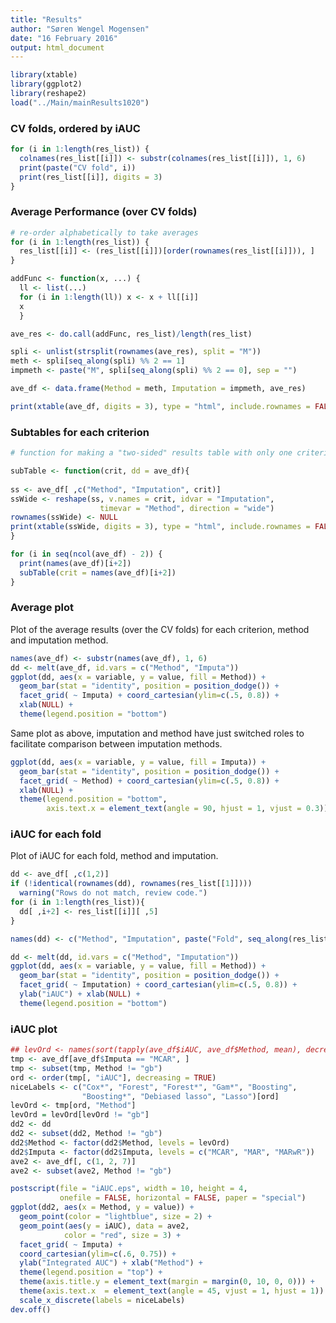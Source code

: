 ```yaml
---
title: "Results"
author: "Søren Wengel Mogensen"
date: "16 February 2016"
output: html_document
---
```



```r
library(xtable)
library(ggplot2)
library(reshape2)
load("../Main/mainResults1020")
```

### CV folds, ordered by iAUC

```r
for (i in 1:length(res_list)) {
  colnames(res_list[[i]]) <- substr(colnames(res_list[[i]]), 1, 6)
  print(paste("CV fold", i))
  print(res_list[[i]], digits = 3)
}
```

### Average Performance (over CV folds)

```r
# re-order alphabetically to take averages
for (i in 1:length(res_list)) {
  res_list[[i]] <- (res_list[[i]])[order(rownames(res_list[[i]])), ]
}

addFunc <- function(x, ...) {
  ll <- list(...)
  for (i in 1:length(ll)) x <- x + ll[[i]]
  x
  }

ave_res <- do.call(addFunc, res_list)/length(res_list)
```


```r
spli <- unlist(strsplit(rownames(ave_res), split = "M"))
meth <- spli[seq_along(spli) %% 2 == 1]
impmeth <- paste("M", spli[seq_along(spli) %% 2 == 0], sep = "")

ave_df <- data.frame(Method = meth, Imputation = impmeth, ave_res)
```

```r
print(xtable(ave_df, digits = 3), type = "html", include.rownames = FALSE)
```


### Subtables for each criterion

```r
# function for making a "two-sided" results table with only one criterion

subTable <- function(crit, dd = ave_df){
  
ss <- ave_df[ ,c("Method", "Imputation", crit)]
ssWide <- reshape(ss, v.names = crit, idvar = "Imputation",
                    timevar = "Method", direction = "wide")
rownames(ssWide) <- NULL
print(xtable(ssWide, digits = 3), type = "html", include.rownames = FALSE)
}

```

```r
for (i in seq(ncol(ave_df) - 2)) { 
  print(names(ave_df)[i+2])
  subTable(crit = names(ave_df)[i+2])
}
```

### Average plot

Plot of the average results (over the CV folds) for each criterion, method and imputation method.

```r
names(ave_df) <- substr(names(ave_df), 1, 6)
dd <- melt(ave_df, id.vars = c("Method", "Imputa"))
ggplot(dd, aes(x = variable, y = value, fill = Method)) + 
  geom_bar(stat = "identity", position = position_dodge()) +
  facet_grid( ~ Imputa) + coord_cartesian(ylim=c(.5, 0.8)) + 
  xlab(NULL) +
  theme(legend.position = "bottom")
```

Same plot as above, imputation and method have just switched roles to facilitate comparison between imputation methods.

```r
ggplot(dd, aes(x = variable, y = value, fill = Imputa)) + 
  geom_bar(stat = "identity", position = position_dodge()) +
  facet_grid( ~ Method) + coord_cartesian(ylim=c(.5, 0.8)) + 
  xlab(NULL) +
  theme(legend.position = "bottom",
        axis.text.x = element_text(angle = 90, hjust = 1, vjust = 0.3))
```

### iAUC for each fold

Plot of iAUC for each fold, method and imputation.

```r
dd <- ave_df[ ,c(1,2)]
if (!identical(rownames(dd), rownames(res_list[[1]]))) 
  warning("Rows do not match, review code.")
for (i in 1:length(res_list)){
  dd[ ,i+2] <- res_list[[i]][ ,5]
}

names(dd) <- c("Method", "Imputation", paste("Fold", seq_along(res_list)))

dd <- melt(dd, id.vars = c("Method", "Imputation"))
ggplot(dd, aes(x = variable, y = value, fill = Method)) + 
  geom_bar(stat = "identity", position = position_dodge()) +
  facet_grid( ~ Imputation) + coord_cartesian(ylim=c(.5, 0.8)) +
  ylab("iAUC") + xlab(NULL) +
  theme(legend.position = "bottom")
```


### iAUC plot

```r
## levOrd <- names(sort(tapply(ave_df$iAUC, ave_df$Method, mean), decreasing = TRUE))
tmp <- ave_df[ave_df$Imputa == "MCAR", ]
tmp <- subset(tmp, Method != "gb")
ord <- order(tmp[, "iAUC"], decreasing = TRUE)
niceLabels <- c("Cox*", "Forest", "Forest*", "Gam*", "Boosting", 
                "Boosting*", "Debiased lasso", "Lasso")[ord]
levOrd <- tmp[ord, "Method"]
levOrd = levOrd[levOrd != "gb"]
dd2 <- dd
dd2 <- subset(dd2, Method != "gb")
dd2$Method <- factor(dd2$Method, levels = levOrd)
dd2$Imputa <- factor(dd2$Imputa, levels = c("MCAR", "MAR", "MARwR"))         
ave2 <- ave_df[, c(1, 2, 7)]
ave2 <- subset(ave2, Method != "gb")

postscript(file = "iAUC.eps", width = 10, height = 4,
           onefile = FALSE, horizontal = FALSE, paper = "special")
ggplot(dd2, aes(x = Method, y = value)) + 
  geom_point(color = "lightblue", size = 2) + 
  geom_point(aes(y = iAUC), data = ave2,
            color = "red", size = 3) + 
  facet_grid( ~ Imputa) + 
  coord_cartesian(ylim=c(.6, 0.75)) +
  ylab("Integrated AUC") + xlab("Method") +
  theme(legend.position = "top") + 
  theme(axis.title.y = element_text(margin = margin(0, 10, 0, 0))) +
  theme(axis.text.x  = element_text(angle = 45, vjust = 1, hjust = 1)) + 
  scale_x_discrete(labels = niceLabels)
dev.off()
```







